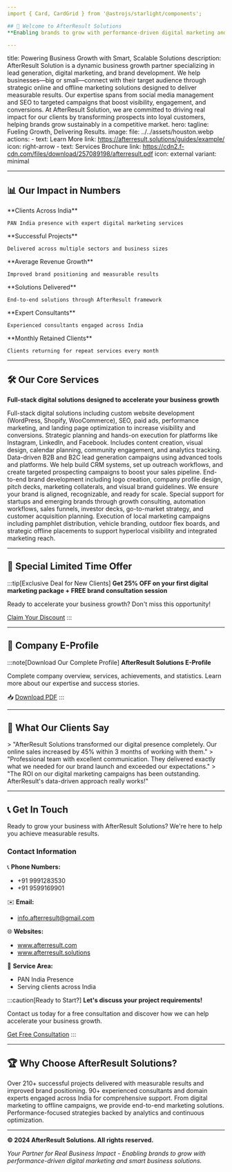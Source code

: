 ```yaml
---
import { Card, CardGrid } from '@astrojs/starlight/components';

## 🚀 Welcome to AfterResult Solutions
**Enabling brands to grow with performance-driven digital marketing and smart business solutions.**

---
```

title: Powering Business Growth with Smart, Scalable Solutions
description: AfterResult Solution is a dynamic business growth partner specializing in lead generation, digital marketing, and brand development. We help businesses—big or small—connect with their target audience through strategic online and offline marketing solutions designed to deliver measurable results. Our expertise spans from social media management and SEO to targeted campaigns that boost visibility, engagement, and conversions. At AfterResult Solution, we are committed to driving real impact for our clients by transforming prospects into loyal customers, helping brands grow sustainably in a competitive market.
hero:
  tagline: Fueling Growth, Delivering Results.
  image:
    file: ../../assets/houston.webp
  actions:
    - text: Learn More
      link: https://afterresult.solutions/guides/example/
      icon: right-arrow
    - text: Services Brochure
      link: https://cdn2.f-cdn.com/files/download/257089198/afterresult.pdf
      icon: external
      variant: minimal

---

## 📊 Our Impact in Numbers

<CardGrid stagger>
  <Card title="100+" icon="star">
    **Clients Across India**
    
    PAN India presence with expert digital marketing services
  </Card>
  
  <Card title="210+" icon="rocket">
    **Successful Projects**
    
    Delivered across multiple sectors and business sizes
  </Card>
  
  <Card title="30%↑" icon="up-caret">
    **Average Revenue Growth**
    
    Improved brand positioning and measurable results
  </Card>
  
  <Card title="550+" icon="puzzle">
    **Solutions Delivered**
    
    End-to-end solutions through AfterResult framework
  </Card>
  
  <Card title="90+" icon="user">
    **Expert Consultants**
    
    Experienced consultants engaged across India
  </Card>
  
  <Card title="68+" icon="heart">
    **Monthly Retained Clients**
    
    Clients returning for repeat services every month
  </Card>
</CardGrid>

---

## 🛠️ Our Core Services

**Full-stack digital solutions designed to accelerate your business growth**

<CardGrid stagger>
  <Card title="Digital Marketing & Web Development" icon="laptop">
    Full-stack digital solutions including custom website development (WordPress, Shopify, WooCommerce), SEO, paid ads, performance marketing, and landing page optimization to increase visibility and conversions.
  </Card>

  <Card title="Social Media Strategy & Management" icon="twitter">
    Strategic planning and hands-on execution for platforms like Instagram, LinkedIn, and Facebook. Includes content creation, visual design, calendar planning, community engagement, and analytics tracking.
  </Card>

  <Card title="Lead Generation & Business Prospecting" icon="magnifier">
    Data-driven B2B and B2C lead generation campaigns using advanced tools and platforms. We help build CRM systems, set up outreach workflows, and create targeted prospecting campaigns to boost your sales pipeline.
  </Card>

  <Card title="Branding, Identity & Design" icon="paintbrush">
    End-to-end brand development including logo creation, company profile design, pitch decks, marketing collaterals, and visual brand guidelines. We ensure your brand is aligned, recognizable, and ready for scale.
  </Card>

  <Card title="Startup Growth & Business Development" icon="rocket">
    Special support for startups and emerging brands through growth consulting, automation workflows, sales funnels, investor decks, go-to-market strategy, and customer acquisition planning.
  </Card>

  <Card title="Offline Marketing & Local Visibility" icon="map">
    Execution of local marketing campaigns including pamphlet distribution, vehicle branding, outdoor flex boards, and strategic offline placements to support hyperlocal visibility and integrated marketing reach.
  </Card>
</CardGrid>

---

## 🎯 Special Limited Time Offer

:::tip[Exclusive Deal for New Clients]
**Get 25% OFF on your first digital marketing package + FREE brand consultation session**

Ready to accelerate your business growth? Don't miss this opportunity!

[Claim Your Discount](/contact/)
:::

---

## 📄 Company E-Profile

:::note[Download Our Complete Profile]
**AfterResult Solutions E-Profile**

Complete company overview, services, achievements, and statistics. Learn more about our expertise and success stories.

📥 [Download PDF](https://cdn2.f-cdn.com/files/download/257089198/afterresult.pdf)
:::

---

## 💬 What Our Clients Say

<CardGrid stagger>
  <Card title="Tech Startup CEO" icon="star">
    > "AfterResult Solutions transformed our digital presence completely. Our online sales increased by 45% within 3 months of working with them."
  </Card>
  
  <Card title="E-commerce Brand Owner" icon="star">
    > "Professional team with excellent communication. They delivered exactly what we needed for our brand launch and exceeded our expectations."
  </Card>
  
  <Card title="SME Business Owner" icon="star">
    > "The ROI on our digital marketing campaigns has been outstanding. AfterResult's data-driven approach really works!"
  </Card>
</CardGrid>

---

## 📞 Get In Touch

Ready to grow your business with AfterResult Solutions? We're here to help you achieve measurable results.

### Contact Information

📞 **Phone Numbers:**
- +91 9991283530
- +91 9599169901

✉️ **Email:**
- info.afterresult@gmail.com

🌐 **Websites:**
- www.afterresult.com
- www.afterresult.solutions

📍 **Service Area:**
- PAN India Presence
- Serving clients across India

:::caution[Ready to Start?]
**Let's discuss your project requirements!**

Contact us today for a free consultation and discover how we can help accelerate your business growth.

[Get Free Consultation](/contact/)
:::

---

## 🏆 Why Choose AfterResult Solutions?

<CardGrid>
  <Card title="Proven Track Record" icon="trophy">
    Over 210+ successful projects delivered with measurable results and improved brand positioning.
  </Card>
  
  <Card title="Expert Team" icon="user">
    90+ experienced consultants and domain experts engaged across India for comprehensive support.
  </Card>
  
  <Card title="Full-Service Agency" icon="puzzle">
    From digital marketing to offline campaigns, we provide end-to-end marketing solutions.
  </Card>
  
  <Card title="Data-Driven Approach" icon="chart">
    Performance-focused strategies backed by analytics and continuous optimization.
  </Card>
</CardGrid>

---

**© 2024 AfterResult Solutions. All rights reserved.**

*Your Partner for Real Business Impact - Enabling brands to grow with performance-driven digital marketing and smart business solutions.*

